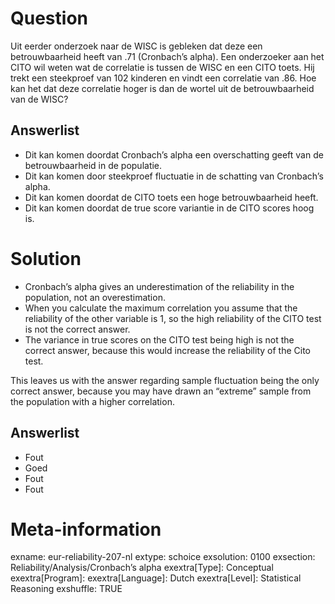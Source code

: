 Question
========
Uit eerder onderzoek naar de WISC is gebleken dat deze een betrouwbaarheid heeft van .71 (Cronbach’s alpha). Een onderzoeker aan het CITO wil weten wat de correlatie is tussen de WISC en een CITO toets. Hij trekt een steekproef van 102 kinderen en vindt een correlatie van .86. Hoe kan het dat deze correlatie hoger is dan de wortel uit de betrouwbaarheid van de WISC?

Answerlist
----------
* Dit kan komen doordat Cronbach’s alpha een overschatting geeft van de betrouwbaarheid in de populatie.
* Dit kan komen door steekproef fluctuatie in de schatting van Cronbach’s alpha.
* Dit kan komen doordat de CITO toets een hoge betrouwbaarheid heeft.
* Dit kan komen doordat de true score variantie in de CITO scores hoog is.


Solution
========
- Cronbach’s alpha gives an underestimation of the reliability in the population, not an overestimation.
- When you calculate the maximum correlation you assume that the reliability of the other variable is 1, so the high reliability of the CITO test is not the correct answer.
- The variance in true scores on the CITO test being high is not the correct answer, because this would increase the reliability of the Cito test.

This leaves us with the answer regarding sample fluctuation being the only correct answer, because you may have drawn an “extreme” sample from the population with a higher correlation.

Answerlist
----------
* Fout
* Goed
* Fout
* Fout


Meta-information
================
exname: eur-reliability-207-nl
extype: schoice
exsolution: 0100
exsection: Reliability/Analysis/Cronbach's alpha
exextra[Type]: Conceptual
exextra[Program]: 
exextra[Language]: Dutch
exextra[Level]: Statistical Reasoning
exshuffle: TRUE
